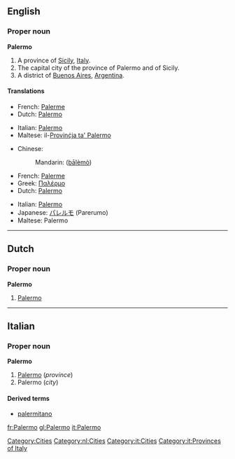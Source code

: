 ==English==

===Proper noun===
{{wikipedia}}
'''Palermo'''

# A province of [[Sicily]], [[Italy]].
# The capital city of the province of Palermo and of Sicily.
# A district of [[Buenos Aires]], [[Argentina]].

====Translations====

{{trans-top|province}}
*French: [[Palerme]]
*Dutch: [[Palermo#Dutch|Palermo]]
{{trans-mid}}
*Italian: [[Palermo#Italian|Palermo]]
*Maltese: il-[[Provinċja ta' Palermo]]
{{trans-bottom}}

{{trans-top|city}}
*Chinese:
*:Mandarin: {{zh-ts|巴勒莫|巴勒莫}} ([[bā]][[lè]][[mò]])
*French: [[Palerme]]
*Greek: [[Παλέρμο]]
*Dutch: [[Palermo#Dutch|Palermo]]
{{trans-mid}}
*Italian: [[Palermo#Italian|Palermo]] {{f}}
*Japanese: [[パレルモ]] (Parerumo)
*Maltese: Palermo
{{trans-bottom}}

{{trans-top|district of Buenos Aires}}
{{trans-mid}}
{{trans-bottom}}

[[Category:Cities]]

----

==Dutch==

===Proper noun===
'''Palermo'''

# [[Palermo#English|Palermo]]

[[Category:nl:Cities]]

----

==Italian==
{{wikipedia|lang=it}}
===Proper noun===
'''Palermo''' {{f}}

# [[Palermo#English|Palermo]] (''province'')
# Palermo (''city'')

====Derived terms====
*[[palermitano]]
[[Category:it:Cities]]
[[Category:it:Provinces of Italy]]

[[fr:Palermo]]
[[gl:Palermo]]
[[it:Palermo]]